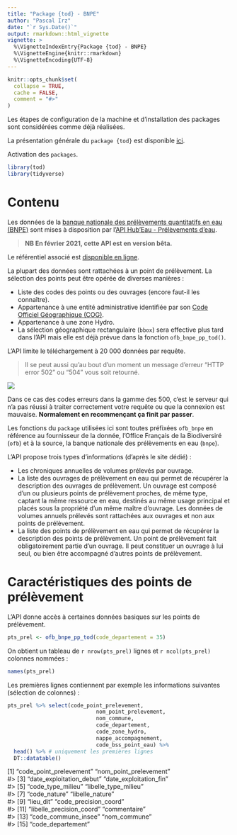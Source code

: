 ```yaml
---
title: "Package {tod} - BNPE"
author: "Pascal Irz"
date: "`r Sys.Date()`"
output: rmarkdown::html_vignette
vignette: >
  %\VignetteIndexEntry{Package {tod} - BNPE}
  %\VignetteEngine{knitr::rmarkdown}
  %\VignetteEncoding{UTF-8}
---
```


```r
knitr::opts_chunk$set(
  collapse = TRUE,
  cache = FALSE,
  comment = "#>"
)
```

Les étapes de configuration de la machine et d'installation des packages sont considérées comme déjà réalisées.

La présentation générale du `package {tod}` est disponible [ici](https://rpubs.com/kamoke/723467).

Activation des `packages`.

```r
library(tod)
library(tidyverse)
```

# Contenu

Les données de la [banque nationale des prélèvements quantitatifs en eau (BNPE)](https://bnpe.eaufrance.fr/presentation) sont mises à disposition par l'[API Hub'Eau - Prélèvements d'eau](https://hubeau.eaufrance.fr/page/api-prelevements-eau).

>**NB En février 2021, cette API est en version bêta.**

Le référentiel associé est [disponible en ligne](https://bnpe.eaufrance.fr/boite-a-outils).

La plupart des données sont rattachées à un point de prélèvement. La sélection des points peut être opérée de diverses manières :

- Liste des codes des points ou des ouvrages (encore faut-il les connaître).
- Appartenance à une entité administrative identifiée par son [Code Officiel Géographique (COG)](https://www.data.gouv.fr/fr/datasets/code-officiel-geographique-cog/).
- Appartenance à une zone Hydro.
- La sélection géographique rectangulaire (`bbox`) sera effective plus tard dans l'API mais elle est déjà prévue dans la fonction `ofb_bnpe_pp_tod()`.

L'API limite le téléchargement à 20 000 données par requête.

>Il se peut aussi qu'au bout d'un moment un message d'erreur "HTTP error 502" ou "504" vous soit retourné. 

![](../assets/erreur_502.png)

Dans ce cas des codes erreurs dans la gamme des 500, c'est le serveur qui n'a pas réussi à traiter correctement votre requête ou que la connexion est mauvaise. **Normalement en recommençant ça finit par passer**.

Les fonctions du `package` utilisées ici sont toutes préfixées `ofb_bnpe` en référence au fournisseur de la donnée, l'Office Français de la Biodiversiré (`ofb`) et à la source, la banque nationale des prélèvements en eau (`bnpe`).


L'API propose trois types d'informations (d'après le site dédié) :

- Les chroniques annuelles de volumes prélevés par ouvrage.  
- La liste des ouvrages de prélèvement en eau qui permet de récupérer la description des ouvrages de prélèvement. Un ouvrage est composé d'un ou plusieurs points de prélèvement proches, de même type, captant la même ressource en eau, destinés au même usage principal et placés sous la propriété d'un même maître d'ouvrage. Les données de volumes annuels prélevés sont rattachées aux ouvrages et non aux points de prélèvement.  
- La liste des points de prélèvement en eau qui permet de récupérer la description des points de prélèvement. Un point de prélèvement fait obligatoirement partie d'un ouvrage. Il peut constituer un ouvrage à lui seul, ou bien être accompagné d'autres points de prélèvement.

# Caractéristiques des points de prélèvement

L'API donne accès à certaines données basiques sur les points de prélèvement.

```r
pts_prel <- ofb_bnpe_pp_tod(code_departement = 35)
```

On obtient un tableau de `r nrow(pts_prel)` lignes et `r ncol(pts_prel)` colonnes nommées :

```r
names(pts_prel)
```

Les premières lignes contiennent par exemple les informations suivantes (sélection de colonnes) :

```r
pts_prel %>% select(code_point_prelevement,
                            nom_point_prelevement,
                            nom_commune,
                            code_departement,
                            code_zone_hydro,
                            nappe_accompagnement,
                            code_bss_point_eau) %>%
  head() %>% # uniquement les premières lignes
  DT::datatable()
```


[1] "code_point_prelevement"      "nom_point_prelevement"      
#>  [3] "date_exploitation_debut"     "date_exploitation_fin"      
#>  [5] "code_type_milieu"            "libelle_type_milieu"        
#>  [7] "code_nature"                 "libelle_nature"             
#>  [9] "lieu_dit"                    "code_precision_coord"       
#> [11] "libelle_precision_coord"     "commentaire"                
#> [13] "code_commune_insee"          "nom_commune"                
#> [15] "code_departement"          
